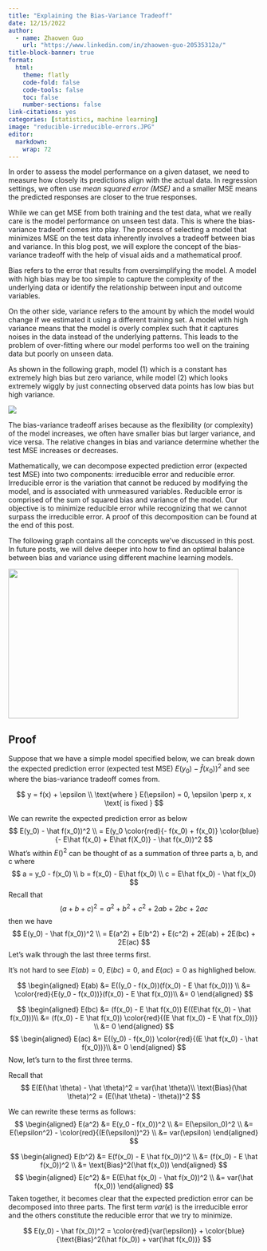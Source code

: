 ```yaml
---
title: "Explaining the Bias-Variance Tradeoff"
date: 12/15/2022
author:
  - name: Zhaowen Guo
    url: "https://www.linkedin.com/in/zhaowen-guo-20535312a/"
title-block-banner: true
format:
  html:
    theme: flatly
    code-fold: false
    code-tools: false
    toc: false
    number-sections: false
link-citations: yes
categories: [statistics, machine learning]
image: "reducible-irreducible-errors.JPG"
editor: 
  markdown: 
    wrap: 72
---
```


In order to assess the model performance on a given dataset, we need to
measure how closely its predictions align with the actual data. In
regression settings, we often use *mean squared error (MSE)* and a
smaller MSE means the predicted responses are closer to the true
responses.

While we can get MSE from both training and the test data, what we
really care is the model performance on unseen test data. This is where
the bias-variance tradeoff comes into play. The process of selecting a
model that minimizes MSE on the test data inherently involves a tradeoff
between bias and variance. In this blog post, we will explore the
concept of the bias-variance tradeoff with the help of visual aids and a
mathematical proof.

Bias refers to the error that results from oversimplifying the model. A
model with high bias may be too simple to capture the complexity of the
underlying data or identify the relationship between input and outcome
variables.

On the other side, variance refers to the amount by which the model
would change if we estimated it using a different training set. A model
with high variance means that the model is overly complex such that it
captures noises in the data instead of the underlying patterns. This
leads to the problem of over-fitting where our model performs too well
on the training data but poorly on unseen data.

As shown in the following graph, model (1) which is a constant has
extremely high bias but zero variance, while model (2) which looks
extremely wiggly by just connecting observed data points has low bias
but high variance.

![](bias-variance-examples.JPG){fig-align="center"}

The bias-variance tradeoff arises because as the flexibility (or
complexity) of the model increases, we often have smaller bias but
larger variance, and vice versa. The relative changes in bias and
variance determine whether the test MSE increases or decreases.

Mathematically, we can decompose expected prediction error (expected
test MSE) into two components: irreducible error and reducible error.
Irreducible error is the variation that cannot be reduced by modifying
the model, and is associated with unmeasured variables. Reducible error
is comprised of the sum of squared bias and variance of the model. Our
objective is to minimize reducible error while recognizing that we
cannot surpass the irreducible error. A proof of this decomposition can
be found at the end of this post.

The following graph contains all the concepts we've discussed in this
post. In future posts, we will delve deeper into how to find an optimal
balance between bias and variance using different machine learning
models.

![](reducible-irreducible-errors.JPG){fig-align="center" width="462"
height="300"}

## Proof

Suppose that we have a simple model specified below, we can break down
the expected prediction error (expected test MSE)
$E(y_0) - \hat f(x_0))^2$ and see where the bias-variance tradeoff comes
from.

$$
y = f(x) + \epsilon \\
\text{where } E(\epsilon) = 0, \epsilon \perp x, x \text{ is fixed }
$$

We can rewrite the expected prediction error as below $$
E(y_0) - \hat f(x_0))^2 \\
= E(y_0 \color{red}{- f(x_0) + f(x_0)} \color{blue}{- E\hat f(x_0) + E\hat f(X_0)} - \hat f(x_0))^2
$$ What's within $E()^2$ can be thought of as a summation of three parts
a, b, and c where $$
a = y_0 - f(x_0) \\
b = f(x_0) - E\hat f(x_0) \\
c = E\hat f(x_0) - \hat f(x_0)
$$ Recall that $$
(a+b+c)^2 = a^2 + b^2 + c^2 + 2ab + 2bc + 2ac
$$ then we have $$
E(y_0) - \hat f(x_0))^2 \\
= E(a^2) + E(b^2) + E(c^2) + 2E(ab) + 2E(bc) + 2E(ac)
$$ Let's walk through the last three terms first.

It's not hard to see $E(ab) = 0$, $E(bc)=0$, and $E(ac)=0$ as highlighed
below.

$$
\begin{aligned}
E(ab) &= E((y_0 - f(x_0))(f(x_0) - E \hat f(x_0))) \\
&= \color{red}{E(y_0 - f(x_0))}(f(x_0) - E \hat f(x_0))\\
&= 0
\end{aligned}
$$

$$
\begin{aligned}
E(bc) &= (f(x_0) - E \hat f(x_0)) E((E\hat f(x_0) - \hat f(x_0)))\\
&= (f(x_0) - E \hat f(x_0)) \color{red}{(E \hat f(x_0) - E \hat f(x_0))} \\
&= 0
\end{aligned}
$$ $$
\begin{aligned}
E(ac) &= E((y_0) - f(x_0)) \color{red}{(E \hat f(x_0) - \hat f(x_0))}\\
&= 0
\end{aligned}
$$ Now, let's turn to the first three terms.

Recall that $$
E(E(\hat \theta) - \hat \theta)^2 = var(\hat \theta)\\
\text{Bias}(\hat \theta)^2 = (E(\hat \theta) - \theta))^2
$$

We can rewrite these terms as follows: $$
\begin{aligned}
E(a^2) &= E(y_0 - f(x_0))^2 \\
&= E(\epsilon_0)^2 \\
&= E(\epsilon^2) - \color{red}{(E(\epsilon))^2} \\
&= var(\epsilon)
\end{aligned}
$$

$$
\begin{aligned}
E(b^2) &= E(f(x_0) - E \hat f(x_0))^2 \\
&= (f(x_0) - E \hat f(x_0))^2 \\
&= \text{Bias}^2(\hat f(x_0))
\end{aligned}
$$ $$
\begin{aligned}
E(c^2) &= E(E\hat f(x_0) - \hat f(x_0))^2 \\
&= var(\hat f(x_0))
\end{aligned}
$$ Taken together, it becomes clear that the expected prediction error
can be decomposed into three parts. The first term $var(\epsilon)$ is
the irreducible error and the others constitute the reducible error that we try to minimize.

$$
E(y_0) - \hat f(x_0))^2 = \color{red}{var(\epsilon)} +  \color{blue}{\text{Bias}^2(\hat f(x_0)) + var(\hat f(x_0))}
$$
